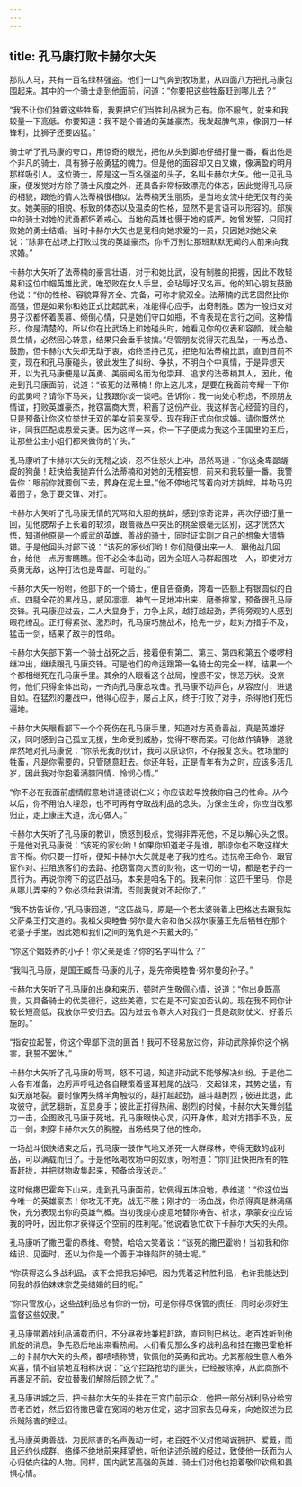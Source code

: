 ```yaml
---
---
---
```

title: 孔马康打败卡赫尔大矢
---




那队人马，共有一百名绿林强盗。他们一口气奔到牧场里，从四面八方把孔马康包围起来。其中的一个骑士走到他面前，问道：“你要把这些牲畜赶到哪儿去？”

“我不让你们独霸这些牲畜，我要把它们当胜利品据为己有。你不服气，就来和我较量一下高低。你要知道：我不是个普通的英雄豪杰。我发起脾气来，像钢刀一样锋利，比狮子还要凶猛。”

骑士听了孔马康的夸口，用惊奇的眼光，把他从头到脚地仔细打量一番，看出他是个非凡的骑士，具有狮子般勇猛的魄力。但是他的面容却又白又嫩，像满盈的明月那样吸引人。这位骑士，原是这一百名强盗的头子，名叫卡赫尔大矢。他一见孔马康，便发觉对方除了骑士风度之外，还具备非常标致漂亮的体态，因此觉得孔马康的相貌，跟他的情人法蒂楠很相似。法蒂楠天生丽质，是当地女流中绝无仅有的美女。她美丽的相貌、标致的体态以及温柔的性格，显然不是言语可以形容的。部族中的骑士对她的武勇都怀着戒心，当地的英雄也慑于她的威严。她曾发誓，只同打败她的勇士结婚。当时卡赫尔大矢也是竞相向她求爱的一员，只因她对她父亲说：“除非在战场上打败过我的英雄豪杰，你千万别让那班默默无闻的人前来向我求婚。”

卡赫尔大矢听了法蒂楠的豪言壮语，对于和她比武，没有制胜的把握，因此不敢轻易和这位巾帼英雄比武，唯恐败在女人手里，会玷辱好汉名声。他的知心朋友鼓励他说：“你的性格、容貌算得齐全、完备，可称才貌双全。法蒂楠的武艺固然比你高强，但是如果你和她正式比起武来，准能得心应手，出奇制胜。因为一般妇女对男子汉都怀着羡慕、倾倒心情，只是她们守口如瓶，不肯表现在言行之间。这种情形，你是清楚的。所以你在比武场上和她碰头时，她看见你的仪表和容颜，就会触景生情，必然回心转意，结果只会垂手被擒。”尽管朋友说得天花乱坠，一再怂恿、鼓励，但卡赫尔大矢却无动于衷，始终坚持己见，拒绝和法蒂楠比武，直到目前不变，现在和孔马康碰头，彼此发生了纠纷、争执，不明白个中真情，于是异想天开，以为孔马康便是以英勇、美丽闻名而为他崇拜、追求的法蒂楠其人，因此，他走到孔马康面前，说道：“该死的法蒂楠！你上这儿来，是要在我面前夸耀一下你的武勇吗？请你下马来，让我跟你谈一谈吧。告诉你：我一向处心积虑，不顾朋友情谊，打败英雄豪杰，抢窃富商大贾，积蓄了这份产业。我这样苦心经营的目的，只是预备让你这位举世无双的美女前来享受。现在我正式向你求婚。请你慨然允许，同我匹配成恩爱夫妻。因为这样一来，你一下子便成为我这个王国里的王后，让那些公主小姐们都来做你的丫头。”

孔马康听了卡赫尔大矢的无稽之谈，忍不住怒火上冲，昂然骂道：“你这条卑鄙龌龊的狗彘！赶快给我抛弃什么法蒂楠和对她的无稽妄想，前来和我较量一番。我警告你：眼前你就要倒下去，葬身在泥土里。”他不停地咒骂着向对方挑衅，并勒马兜着圈子，急于要交锋、对打。

卡赫尔大矢听了孔马康无情的咒骂和大胆的挑衅，感到惊奇诧异，再次仔细打量一回，见他腮帮子上长着的软须，跟蔷薇丛中突出的桃金娘毫无区别，这才恍然大悟，知道他原是一个威武的英雄，善战的骑士，同时证实刚才自己的想象大错特错。于是他回头对部下说：“该死的家伙们哟！你们随便出来一人，跟他战几回合，给他一点厉害瞧瞧。但不必全体出动，因为全班人马群起围攻一人，即使对方英勇无敌，这种打法也是卑鄙、可耻的。”

卡赫尔大矢一吩咐，他部下的一个骑士，便自告奋勇，跨着一匹额上有银圆似的白点、四腿全花的黑战马，威风凛凛、神气十足地冲出来，磨拳擦掌，预备跟孔马康交锋。孔马康迎过去，二人大显身手，力争上风，越打越起劲，弄得旁观的人感到眼花缭乱。正打得紧张、激烈时，孔马康巧施战术，抢先一步，趁对方措手不及，猛击一剑，结果了敌手的性命。

卡赫尔大矢部下第一个骑士战死之后，接着便有第二、第三、第四和第五个喽啰相继冲出，继续跟孔马康交锋。可是他们的命运跟第一名骑士的完全一样，结果一个个都相继死在孔马康手里。其余的人眼看这个战局，惶惑不安，惊恐万状。没奈何，他们只得全体出动，一齐向孔马康总攻击。孔马康不动声色，从容应付，进退自如。在猛烈的鏖战中，他得心应手，屡占上风，终于打败了对手，杀得他们死伤遍地。

卡赫尔大矢眼看部下一个个死伤在孔马康手里，知道对方英勇善战，真是英雄好汉，同时感到自己孤立无援，生命受到威胁，觉得不寒而栗。可他故作镇静，道貌岸然地对孔马康说：“你杀死我的伙计，我可以原谅你，不存报复念头。牧场里的牲畜，凡是你需要的，只管随意赶去。你还年轻，正是青年有为之时，应该多活几岁，因此我对你抱着满腔同情、怜悯心情。”

“你不必在我面前虚情假意地讲道德说仁义；你应该趁早挽救你自己的性命。从今以后，你不用怕人埋怨，也不可再有夺取战利品的念头。为保全生命，你应当改邪归正，走上康庄大道，洗心做人。”

卡赫尔大矢听了孔马康的教训，愤怒到极点，觉得非弄死他，不足以解心头之恨。于是他对孔马康说：“该死的家伙哟！如果你知道老子是谁，那谅你也不敢这样大言不惭。你只要一打听，便知卡赫尔大矢就是老子我的姓名。违抗帝王命令、跟官宦作对、拦阻旅客们的去路、抢窃富商大贾的财物，这一切的一切，都是老子的一贯行为。再说你胯下的这匹战马，本来是咱名下的。我来问你：这匹千里马，你是从哪儿弄来的？你必须给我讲清，否则我就对不起你了。”

“我不妨告诉你，”孔马康回道，“这匹战马，原是一个老太婆骑着上巴格达去跟我姑父萨桑王打交道的。我祖父奥睦鲁·努尔曼大帝和伯父叔尔康藩王先后牺牲在那个老婆子手里，因此她和我们之间的冤仇是不共戴天的。”

“你这个娼妓养的小子！你父亲是谁？你的名字叫什么？”

“我叫孔马康，是国王臧吾·马康的儿子，是先帝奥睦鲁·努尔曼的孙子。”

卡赫尔大矢听了孔马康的出身和来历，顿时产生敬佩心情，说道：“你出身既高贵，又具备骑士的优美德行，这些美德，实在是不可妄加否认的。现在我不同你计较长短高低，我放你平安归去。因为过去令尊大人对我们一贯是疏财仗义、好善乐施的。”

“指安拉起誓，你这个卑鄙下流的匪首！我可不轻易放过你，非动武除掉你这个祸害，我誓不罢休。”

卡赫尔大矢听了孔马康的辱骂，怒不可遏，知道非动武不能够解决纠纷。于是他二人各有准备，边厉声呼吼边各自鞭策着竖耳翘尾的战马，交起锋来，其势之猛，有如天崩地裂。霎时像两头绵羊角触似的，越打越起劲，越斗越剧烈；彼进此退，此攻彼守，武艺翻新，互显身手；彼此正打得热闹、剧烈的时候，卡赫尔大矢舞剑猛力一击，企图致孔马康于死地。孔马康眼快心灵，闪开身体，趁对方措手不及，反击一剑，刺穿卡赫尔大矢的胸膛，当场结果了他的性命。

一场战斗很快结束之后，孔马康一鼓作气地又杀死一大群绿林，夺得无数的战利品，可以满载而归了。于是他吆喝牧场中的奴隶，吩咐道：“你们赶快把所有的牲畜赶拢，并把财物收集起来，预备给我送走。”

这时候撒巴霍奔下山来，走到孔马康面前，钦佩得五体投地，恭维道：“你这位当今唯一的英雄豪杰！你攻无不克，战无不胜；刚才的一场血战，你杀得真是淋漓痛快，充分表现出你的英雄气概。当初我虔心虔意地替你祷告、祈求，承蒙安拉应诺我的呼吁，因此你才获得这个空前的胜利呢。”他说着急忙砍下卡赫尔大矢的头颅。

孔马康听了撒巴霍的恭维、夸赞，哈哈大笑着说：“该死的撒巴霍哟！当初我和你结识、见面时，还以为你是一个善于冲锋陷阵的骑士呢。”

“你获得这么多战利品，该不会把我忘掉吧。因为凭着这种胜利品，也许我能达到同我的叔伯妹妹奈芝美结婚的目的呢。”

“你只管放心，这些战利品总有你的一份，可是你得尽保管的责任，同时必须好生监督这些奴隶。”

孔马康带着战利品满载而归，不分昼夜地兼程赶路，直回到巴格达。老百姓听到他凯旋的消息，争先恐后地出来看热闹。人们看见那么多的战利品和挂在撒巴霍枪杆上的卡赫尔大矢的头颅，都啧啧称赞，钦佩他的英勇和武功。尤其那般生意人格外欢喜，情不自禁地互相称庆说：“这个拦路抢劫的匪头，已经被除掉，从此商旅不再裹足不前，安拉替我们解除后顾之忧了。”

孔马康进城之后，把卡赫尔大矢的头挂在王宫门前示众，他把一部分战利品分给穷苦老百姓，然后招待撒巴霍在宽阔的地方住定，这才回家去见母亲，向她叙述为民杀贼除害的经过。

孔马康英勇善战、为民除害的名声轰动一时，老百姓不仅对他竭诚拥护、爱戴，而且还约伙成群、络绎不绝地前来拜望他，听他讲述杀贼的经过，致使他一跃而为人心归依向往的人物。同样，国内武艺高强的英雄、骑士们对他也抱着敬仰钦佩和畏惧心情。